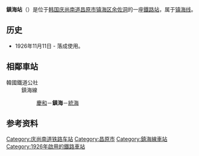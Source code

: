 {{unreferenced|time=2014-12-22T08:58:16+00:00}}
{{朝鮮半島車站資訊
|公司色 = #0066b3
|文字色 = 
|站名 = 鎮海站<br />{{lang|en|Jinhae}}
|圖片 =
|pxl = 
|圖片說明 =
|車站編號 = 
|前一站 = [[慶和站|慶和]]
|前一站距離 = 2.6
|後一站距離 = 1.7
|後一站 = [[統海站|統海]]
|距離 =19.5
|起點站 = [[昌原站|昌原]]
|所屬路線 = [[镇海线|镇海线]]
|諺文 = 진해역
|朝鮮漢字 = 鎭海驛
|文觀部式 =Jinhae-yeok 
|馬-賴式 =Chinhae-yŏk
|副站名 = 
|停站路線數 = 
|所屬公司 = [[韩国铁道公社|韩国铁道公社]]
|所在地 =[[庆尚南道|庆尚南道]][[昌原市|昌原市]][[镇海区_(昌原市)|镇海区]][[余佐洞|余佐洞]]
|車站構造 = 地面車站
|月台配置 = 1面2线
|啟用年月日 =1926年11月11日 
|廢站年月日 = 
|上下車人次 =
|統計年度 =
|轉車 = 
|備註 = 
|全寬備註 = 
}}

'''鎮海站'''（{{kor|諺=진해역|漢=鎭海驛|羅=Jinhae yeok|f=y}}）是位于[[韩国|韩国]][[庆尚南道|庆尚南道]][[昌原市|昌原市]][[镇海区_(昌原市)|镇海区]][[余佐洞|余佐洞]]的一座[[鐵路站|鐵路站]]，属于[[镇海线|镇海线]]。

== 历史 ==
*1926年11月11日 - 落成使用。

== 相鄰車站 ==
;韓國鐵道公社
:鎮海線
::[[慶和站|慶和]]－'''鎮海'''－[[統海站|統海]]

== 参考资料 ==
{{reflist}}

{{镇海线}}
{{无穷花号}}

[[Category:庆尚南道铁路车站|Category:庆尚南道铁路车站]]
[[Category:昌原市|Category:昌原市]]
[[Category:鎮海線車站|Category:鎮海線車站]]
[[Category:1926年啟用的鐵路車站|Category:1926年啟用的鐵路車站]]